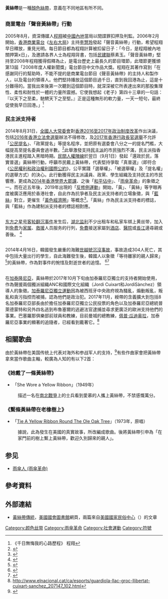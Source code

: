 {{distinguish|黄丝带行动}}
{{refimprove|time=2019-08-17T07:31:00+00:00}}
{{Infobox Non-profit
| Non-profit_name = 黃絲帶
| Non-profit_type = 
| Non-profit_logo = [[File:Yellow_ribbon.svg|150px]]
| founded_date = 
| founder = 
| location = 
| key_people = 
| area_served = 
| focus = 
| method = 
| revenue =
| num_employees = 
| slogan = 
| homepage = 
}}
'''黃絲帶'''是一種[[顏色絲帶|顏色絲帶]]，意義在不同地區有所不同。

== {{HKG}} ==
=== 商業電台「聲音黃絲帶」行動 ===
2005年8月，資深傳媒人[[程翔|程翔]]被[[中國內地|中國內地]]當局以間諜罪扣押及判監。2006年2月開始，[[香港商業電台|香港商業電台]]《[[左右大局|左右大局]]》主持[[李慧玲|李慧玲]]發起「聲音黃絲帶」行動，希望程翔早日釋放，重見光明。每日節目都為程翔計算被扣留日子：「今日，是程翔被內地關押第x日」，及邀請各界人士為程翔背書，包括[[民建聯|民建聯]]蔡素玉。「聲音黃絲帶」堅持至2008年程翔獲得假釋為止，是電台歷史上最長久的節目環節，此環節更獲頒第13屆「2008年度人權新聞獎」電台節目中文作品大獎。程翔在其著作寫到「在感謝同行的幫助時，不能不提的是商業電台節目《聲音黃絲帶》的主持人和製作人，以及電台的領導人。他們堅持播放這個節目過千日，直到我回港為止，這是十分難得的。當我出來後第一次聽到這個節目時，就深深被它所表達出來的那股集理性、柔性和耐性於一體的力量所震撼。它使我想起《老子》第四十三章的一句話：『以天下之至柔，馳騁天下之至堅。』正是這種無形的軟力量，一天一短句，最終促使我早日回港。」<ref>《千日無悔我的心路歷程》 程翔</ref>

=== 民主派支持者 ===
2014年8月31日，[[全國人大常委會|全國人大常委會]]對[[香港政治制度改革|香港2016至2017年政治制度改革]]作出決議，包括[[2016年香港立法會選舉|2016年香港立法會選舉]]辦法不得修改，及[[2017年香港行政長官選舉|2017年香港行政長官選舉]]不允許「[[公民提名|公民提名]]」、「政黨提名」等提名程序，並把原有選委會八分之一的提名門檻，大幅提高至提名委員會過半數。<ref>{{cite web|url=https://www.bbc.com/zhongwen/simp/china/2015/04/150415_hk_political_reform_background |title=背景资料：香港普选政改大事件|publisher=[[BBC中文網|BBC中文網]]|date=2015-04-15 |accessdate=2020-08-03 |archive-date=2019-08-19 |archive-url=https://web.archive.org/web/20190819072923/https://www.bbc.com/zhongwen/simp/china/2015/04/150415_hk_political_reform_background |dead-url=no }}</ref>此舉激發支持[[民主派_(香港)|民主派]]的市民強烈不滿，民主派指香港民主進程踏入黑暗時期。[[民間人權陣線|民間人權陣線]]於翌日（9月1日）發起「還政於民，落實普選」黃絲帶行動，呼籲市民戴上黃絲帶，代表堅持爭取「真普選」（即符合《[[公民權利和政治權利國際公約|公民權利和政治權利國際公約]]》，公平實踐「選舉權」、「被選舉權」及「提名權」的選舉方式）的決心。此行動獲得民主派議員、政黨、學生組織及支持民主的市民響應，更成為[[2014年香港學界大罷課|2014年香港學界大罷課]]、之後「[[讓愛與和平佔領中環|和平佔中]]」、「[[雨傘革命|雨傘革命]]」的象徵之一。而在近五年後，2019年出現的「[[反對逃犯條例修訂草案運動|反修例運動]]」開始，「黃」、「黃絲」等字眼再度被廣泛應用於香港社會，自此作為抗爭者及民主派支持者的立場象徵，與「[[藍絲帶|藍絲]]」對立，更催生「[[黃色經濟圈|黃色經濟圈]]」等概念<ref>{{cite web|url=https://www.voacantonese.com/amp/hongkong-china-shop-democracy-20200121/5255696.html|title=黃色經濟圈建構香港人對抗中共的軟手段|date=2020年1月22日|publisher=[[美國之音|美國之音]]|accessdate=2020-10-23 |archive-date=2020-01-23 |archive-url=https://web.archive.org/web/20200123040223/https://www.voacantonese.com/amp/hongkong-china-shop-democracy-20200121/5255696.html |dead-url=no }}</ref>。「黃絲」作為民主派支持者的標誌，與「藍絲」作為建制派支持者的標誌相對應。

== {{CHNML}} ==
[[东方之星号客轮翻沉事件|东方之星号客轮翻沉事件]]发生后，[[湖北|湖北]][[监利|监利]]不少出租车和私家车绑上黄丝带，加入到[[免费|免费]]为[[家属|家属]]、[[救援|救援]]人员服务的行列，[[免費|免費]]接送家屬到[[酒店|酒店]]、[[醫院|醫院]]或[[長江|長江]]邊尋親或善後。 <ref>{{cite web|url=http://news.sina.com.cn/o/2015-06-06/132931920874.shtml|title=流动的黄丝带 悲情中暖人心|work=羊城晚报|accessdate=2015年6月6日|date=2015年6月6日|archive-date=2015年8月22日|archive-url=https://web.archive.org/web/20150822100034/http://news.sina.com.cn/o/2015-06-06/132931920874.shtml|dead-url=no}}</ref>

== {{KOR}} ==
2014年4月16日，韓國發生嚴重的海難[[世越號沉沒事故|世越號沉沒事故]]，事故造成304人死亡，其中包括大量出行的學生，自此海難發生後，韓國人以象徵「等待離家的親人歸來」<ref>{{cite news |title=韓國歲月號遇難第8天，網友發起黃絲帶運動，為失蹤者祈福 |url=https://travel.ettoday.net/article/349599.htm}}</ref>的黃絲帶，作為對事件的惋惜及對逝世者的追憶。 <ref>{{cite web|url=http://www.am730.com.hk/article-232176|title=[佔領─海外抗爭]黃絲帶另一端 世越號海難家屬遭打壓 熱血商人義揭真相|work=[[am730|am730]]|date=2014年10月21日}}</ref><ref>{{cite web|url=http://hk.on.cc/hk/bkn/cnt/entertainment/20160416/bkn-20160416162413119-0416_00862_001.html|title=世越號事件兩周年　眾星紛紛悼念|work=[[東方日報|東方日報]]|date=2016年4月16日}}</ref>

== {{ESP}} ==
在[[加泰隆尼亞|加泰隆尼亞]]，黃絲帶於2017年10月下旬由加泰羅尼亞獨立的支持者開始使用，作為聲援兩個獨派組織ANC和國際文化組織（Jordi Cuixart和JordiSànchez）領導人的象徵。[[加泰羅尼亞獨立運動|加泰羅尼亞獨立運動]]因為被西班牙中央政府視為騷亂，煽動叛亂，叛亂和貪污指控而被捕，認為他們是政治犯。2017年11月，綬帶的含義擴大到包括8名加泰羅尼亞部長由於擔任加泰羅尼亞獨立公民投票的角色以及加泰羅尼亞總統普萊德蒙特和另外四名逃到布魯塞爾的逃避法官逮捕並尋求更廣泛的歐洲支持他們的事業。巴塞羅那俱樂部前球員和教練，目前曼城的總教練，[[佩普·瓜迪奥拉|佩普·瓜迪奥拉]]，加泰羅尼亞事業的顯著的追隨者，已經看到戴著它。<ref>http://www.elnacional.cat/ca/esports/guardiola-llac-groc-llibertat-cuixart-sanchez_207147_102.html</ref>

== 相關歌曲 ==
由於黃絲帶在美国传统上代表对海外和参战军人的支持，<ref>{{Cite book|date=2009|url=https://books.google.com/books?id=-wWieD-pGIoC&pg=PA25|title=Ribbon: The Art of Adornment|last1=Wright|first1=Timothy|isbn = 9781423613893}}</ref>有些作曲家會把黃絲帶拿來當作歌曲主軸，較廣為人知的有以下2首：
===《她戴了一條黃絲帶》===
*「She Wore a Yellow Ribbon」（1949年）
:描述一名在[[南北戰爭|南北戰爭]]上的士兵看到愛慕的人攜上黃絲帶，不禁感慨萬分。
===《繫條黃絲帶在老橡樹上》===
*「[[老橡树上的黄丝带|Tie A Yellow Ribbon Round The Ole Oak Tree]]」（1973年，{{link-en|東尼·奧蘭多與黎明合唱團|Tony Orlando and Dawn}}原唱）
:據說，此為發生在美國的真實故事，所改編成歌曲。後將黃絲帶引申為「在家門前的樹上繫上黃絲帶，歡迎久別歸來的親人」。

==参见==
*[[雨傘人_(雨傘革命)|雨傘人 (雨傘革命)]]

==參考資料==
{{reflist}}

==外部連結==
*[http://www.loc.gov/folklife/ribbons/index.html 黃絲帶傳統]，[[美國國會圖書館|美國國會圖書館]]網頁，兩篇來自[[美國國家民俗中心|美國國家民俗中心]]（{{lang|en|American Folklife Center}}）的文章

{{Awareness ribbon}}
{{雨傘革命}}
[[Category:颜色丝带|Category:颜色丝带]]
[[Category:雨傘革命|Category:雨傘革命]]
[[Category:社會運動|Category:社會運動]]
[[Category:符號|Category:符號]]